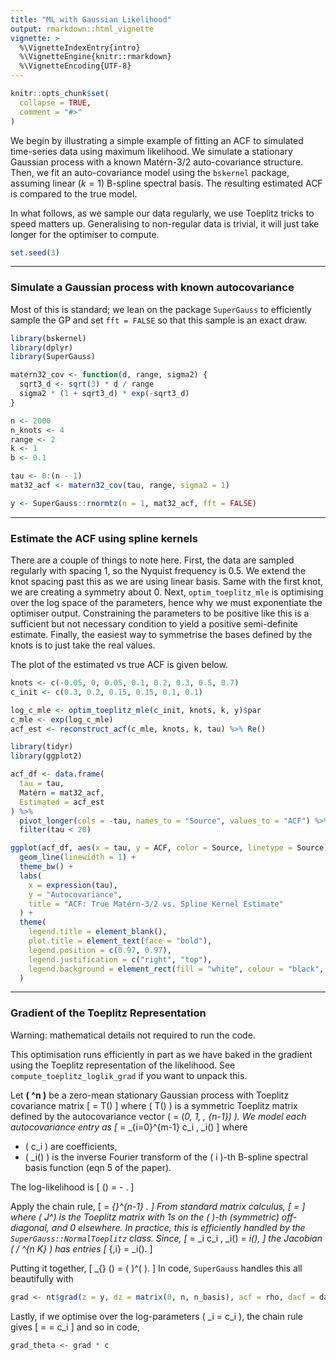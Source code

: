 ```yaml
---
title: "ML with Gaussian Likelihood"
output: rmarkdown::html_vignette
vignette: >
  %\VignetteIndexEntry{intro}
  %\VignetteEngine{knitr::rmarkdown}
  %\VignetteEncoding{UTF-8}
---
```


```r
knitr::opts_chunk$set(
  collapse = TRUE,
  comment = "#>"
)
```

We begin by illustrating a simple example of fitting an ACF to simulated time-series data using maximum likelihood. We simulate a stationary Gaussian process with a known Matérn-3/2 auto-covariance structure. Then, we fit an auto-covariance model using the `bskernel` package, assuming linear ($k=1$) B-spline spectral basis. The resulting estimated ACF is compared to the true model.

In what follows, as we sample our data regularly, we use Toeplitz tricks to speed matters up. Generalising to non-regular data is trivial, it will just take longer for the optimiser to compute.

```r
set.seed(3)
```

---

### Simulate a Gaussian process with known autocovariance

Most of this is standard; we lean on the package `SuperGauss` to efficiently sample the GP and set `fft = FALSE` so that this sample is an exact draw.

```r
library(bskernel)
library(dplyr)
library(SuperGauss)

matern32_cov <- function(d, range, sigma2) {
  sqrt3_d <- sqrt(3) * d / range
  sigma2 * (1 + sqrt3_d) * exp(-sqrt3_d)
}

n <- 2000
n_knots <- 4
range <- 2
k <- 1
b <- 0.1

tau <- 0:(n - 1)
mat32_acf <- matern32_cov(tau, range, sigma2 = 1)

y <- SuperGauss::rnormtz(n = 1, mat32_acf, fft = FALSE)
```

---

### Estimate the ACF using spline kernels

There are a couple of things to note here. First, the data are sampled regularly with spacing 1, so the Nyquist frequency is 0.5. We extend the knot spacing past this as we are using linear basis. Same with the first knot, we are creating a symmetry about 0. Next, `optim_toeplitz_mle` is optimising over the log space of the parameters, hence why we must exponentiate the optimiser output. Constraining the parameters to be positive like this is a sufficient but not necessary condition to yield a positive semi-definite estimate. Finally, the easiest way to symmetrise the bases defined by the knots is to just take the real values. 

The plot of the estimated vs true ACF is given below.

```r
knots <- c(-0.05, 0, 0.05, 0.1, 0.2, 0.3, 0.5, 0.7)
c_init <- c(0.3, 0.2, 0.15, 0.15, 0.1, 0.1)

log_c_mle <- optim_toeplitz_mle(c_init, knots, k, y)$par
c_mle <- exp(log_c_mle)
acf_est <- reconstruct_acf(c_mle, knots, k, tau) %>% Re()
```

```r
library(tidyr)
library(ggplot2)

acf_df <- data.frame(
  tau = tau,
  Matérn = mat32_acf,
  Estimated = acf_est
) %>%
  pivot_longer(cols = -tau, names_to = "Source", values_to = "ACF") %>%
  filter(tau < 20)

ggplot(acf_df, aes(x = tau, y = ACF, color = Source, linetype = Source)) +
  geom_line(linewidth = 1) +
  theme_bw() +
  labs(
    x = expression(tau),
    y = "Autocovariance",
    title = "ACF: True Matérn-3/2 vs. Spline Kernel Estimate"
  ) +
  theme(
    legend.title = element_blank(),
    plot.title = element_text(face = "bold"),
    legend.position = c(0.97, 0.97),
    legend.justification = c("right", "top"),
    legend.background = element_rect(fill = "white", colour = "black", linewidth = 0.3)
  )
```

---

### Gradient of the Toeplitz Representation

Warning: mathematical details not required to run the code.

This optimisation runs efficiently in part as we have baked in the gradient using the Toeplitz representation of the likelihood. See `compute_toeplitz_loglik_grad` if you want to unpack this.

Let **\( \mathbf{y} \in \mathbb{R}^n \)** be a zero-mean stationary Gaussian process with Toeplitz covariance matrix
\[
\Sigma = T(\boldsymbol{\rho})
\]
where \( T(\boldsymbol{\rho}) \) is a symmetric Toeplitz matrix defined by the autocovariance vector \( \boldsymbol{\rho} = (\rho_0, \rho_1, \dots, \rho_{n-1}) \). We model each autocovariance entry as
\[
\rho_\tau = \sum_{i=0}^{m-1} c_i \, \phi_i(\tau)
\]
where

- \( c_i \) are coefficients,
- \( \phi_i(\tau) \) is the inverse Fourier transform of the \( i \)-th B-spline spectral basis function (eqn 5 of the paper).

The log-likelihood is
\[
\ell(\mathbf{c}) = -\frac{1}{2} \left[ n \log(2\pi) + \log |\Sigma(\mathbf{c})| + \mathbf{y}^\top \Sigma(\mathbf{c})^{-1} \mathbf{y} \right].
\]

Apply the chain rule,
\[
\frac{\partial \ell}{\partial c_i} = \sum_{\tau=0}^{n-1} \frac{\partial \ell}{\partial \rho_\tau} \cdot \frac{\partial \rho_\tau}{\partial c_i}.
\]
From standard matrix calculus,
\[
\frac{\partial \ell}{\partial \rho_\tau} = \frac{1}{2} \left[ \mathbf{y}^\top \Sigma^{-1} J^\tau \Sigma^{-1} \mathbf{y} - \operatorname{tr}(\Sigma^{-1} J^\tau) \right]
\]
where \( J^\tau \) is the Toeplitz matrix with 1s on the \( \tau \)-th (symmetric) off-diagonal, and 0 elsewhere. In practice, this is efficiently handled by the `SuperGauss::NormalToeplitz` class. Since,
\[
\rho_\tau = \sum_i c_i \, \phi_i(\tau)
\quad \Rightarrow \quad
\frac{\partial \rho_\tau}{\partial c_i} = \phi_i(\tau),
\]
the Jacobian \( \partial \boldsymbol{\rho} / \partial \mathbf{c} \in \mathbb{R}^{n \times K} \) has entries
\[
\left[ \frac{\partial \boldsymbol{\rho}}{\partial \mathbf{c}} \right]_{\tau,i} = \phi_i(\tau).
\]

Putting it together,
\[
\nabla_{\mathbf{c}} \ell(\mathbf{c}) = \left( \frac{\partial \ell}{\partial \boldsymbol{\rho}} \right)^\top \cdot \left( \frac{\partial \boldsymbol{\rho}}{\partial \mathbf{c}} \right).
\]
In code, `SuperGauss` handles this all beautifully with
```r
grad <- nt$grad(z = y, dz = matrix(0, n, n_basis), acf = rho, dacf = dacf)
```

Lastly, if we optimise over the log-parameters \( \theta_i = \log c_i \), the chain rule gives
\[
\frac{\partial \ell}{\partial \theta_i} = \frac{\partial \ell}{\partial c_i} \cdot \frac{\partial c_i}{\partial \theta_i} = \frac{\partial \ell}{\partial c_i} \cdot c_i
\]
and so in code,
```r
grad_theta <- grad * c
```

